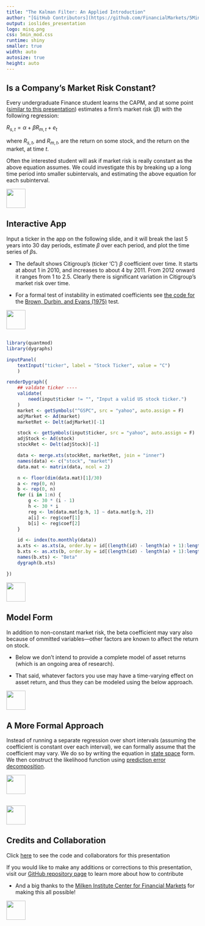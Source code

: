 ```yaml
---
title: "The Kalman Filter: An Applied Introduction"
author: "[GitHub Contributors](https://github.com/FinancialMarkets/5MinuteFinance/graphs/contributors)"
output: ioslides_presentation
logo: misq.png
css: 5min_mod.css
runtime: shiny
smaller: true
width: auto
autosize: true
height: auto
---
```


## Is a Company's Market Risk Constant?

Every undergraduate Finance student learns the CAPM, and at some point ([similar to this presentation](https://micfm.shinyapps.io/The_CAPM/)) estimates a firm's market risk ($\beta$) with the following regression:

$R_{s,t} = \alpha + \beta R_{m,t} + e_t$

where $R_{s,t}$, and $R_{m,t}$, are the return on some stock, and the return on the market, at time $t$.

Often the interested student will ask if market risk is really constant as the above equation assumes.  We could investigate this by breaking up a long time period into smaller subintervals, and estimating the above equation for each subinterval.

<div class="MIfooter"><img src="mi.png" style="height:50px;"></div> 

##  Interactive App

Input a ticker in the app on the following slide, and it will break the last 5 years into 30 day periods, estimate $\beta$ over each period, and plot the time series of $\beta$s.

-  The default shows Citigroup's (ticker 'C') $\beta$ coefficient over time.  It starts at about 1 in 2010, and increases to about 4 by 2011.  From 2012 onward it ranges from 1 to 2.5.  Clearly there is significant variation in Citigroup's market risk over time.

-  For a formal test of instability in estimated coefficients see [the code for](https://github.com/Matt-Brigida/BDE_75/blob/master/BDE_75_test.R) the [Brown, Durbin, and Evans (1975)](https://scholar.google.com/scholar?hl=en&q=brown+durbin+evans+1975) test.

<div class="MIfooter"><img src="mi.png" style="height:50px;"></div> 

## 

```r
library(quantmod)
library(dygraphs)

inputPanel(
    textInput("ticker", label = "Stock Ticker", value = "C")
    )

renderDygraph({
    ## valdate ticker ----
    validate(
        need(input$ticker != "", "Input a valid US stock ticker.")
    )
    market <- getSymbols("^GSPC", src = "yahoo", auto.assign = F)
    adjMarket <- Ad(market)
    marketRet <- Delt(adjMarket)[-1]

    stock <- getSymbols(input$ticker, src = "yahoo", auto.assign = F)
    adjStock <- Ad(stock)
    stockRet <- Delt(adjStock)[-1]

    data <- merge.xts(stockRet, marketRet, join = "inner")
    names(data) <- c("stock", "market")
    data.mat <- matrix(data, ncol = 2)

    n <- floor(dim(data.mat)[1]/30)
    a <- rep(0, n)
    b <- rep(0, n)
    for (i in 1:n) {
        g <- 30 * (i - 1)
        h <- 30 * i
        reg <- lm(data.mat[g:h, 1] ~ data.mat[g:h, 2])
        a[i] <- reg$coef[1]
        b[i] <- reg$coef[2]
    }

    id <- index(to.monthly(data))
    a.xts <- as.xts(a, order.by = id[(length(id) - length(a) + 1):length(id)])
    b.xts <- as.xts(b, order.by = id[(length(id) - length(a) + 1):length(id)])
    names(b.xts) <- "Beta"
    dygraph(b.xts)

})
```

<div class="MIfooter"><img src="mi.png" style="height:50px;"></div> 

## Model Form

In addition to non-constant market risk, the beta coefficient may vary also because of ommitted variables---other factors are known to affect the return on stock.  

-  Below we don't intend to provide a complete model of asset returns (which is an ongoing area of research).

-  That said, whatever factors you use may have a time-varying effect on asset return, and thus they can be modeled using the below approach.

<div class="MIfooter"><img src="mi.png" style="height:50px;"></div> 


## A More Formal Approach

Instead of running a separate regression over short intervals (assuming the coefficient is constant over each interval), we can formally assume that the coefficient may vary.  We do so by writing the equation in [state space]() form.  We then construct the likelihood function using [prediction error decomposition]().  







<div class="MIfooter"><img src="mi.png" style="height:50px;"></div> 


##

<!-- app showing time varying beta from the K filter -->

<div class="MIfooter"><img src="mi.png" style="height:50px;"></div> 

## Credits and Collaboration

Click [here](https://github.com/FinancialMarkets/5MinuteFinance/blob/master/Econometrics/monte_carlo/monte_carlo.Rmd) to see the code and collaborators for this presentation

If you would like to make any additions or corrections to this presentation, visit our [GitHub repository page](https://github.com/FinancialMarkets/5MinuteFinance#how-to-contribute) to learn more about how to contribute

- And a big thanks to the [Milken Institute Center for Financial Markets](http://www.milkeninstitute.org/centers/markets) for making this all possible!


<div class="MIfooter"><img src="mi.png" style="height:50px;"></div> 


<!-- next presentation:  show the time series of the distribution of beta calculated from the K filter -- see the density.txt file -->

